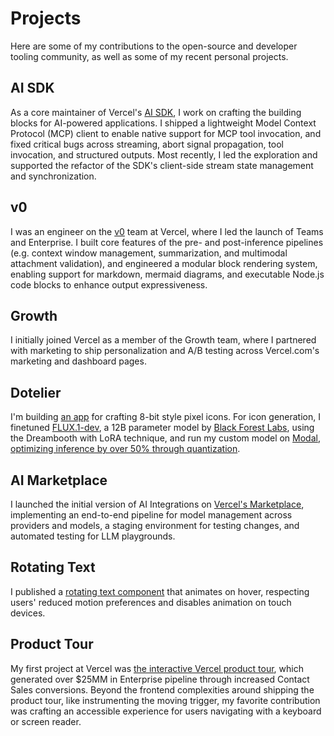 # Projects

Here are some of my contributions to the open-source and developer tooling community, as well as some of my recent personal projects.

## AI SDK

As a core maintainer of Vercel's [AI SDK](https://ai-sdk.dev), I work on crafting the building blocks for AI-powered applications. I shipped a lightweight Model Context Protocol (MCP) client to enable native support for MCP tool invocation, and fixed critical bugs across streaming, abort signal propagation, tool invocation, and structured outputs. Most recently, I led the exploration and supported the refactor of the SDK's client-side stream state management and synchronization.

## v0

I was an engineer on the [v0](https://v0.dev) team at Vercel, where I led the launch of Teams and Enterprise. I built core features of the pre- and post-inference pipelines (e.g. context window management, summarization,
and multimodal attachment validation), and engineered a modular block rendering system, enabling support for markdown, mermaid diagrams, and
executable Node.js code blocks to enhance output expressiveness.

## Growth

I initially joined Vercel as a member of the Growth team, where I partnered with marketing to ship personalization and A/B testing across Vercel.com's marketing and dashboard pages.

## Dotelier

I'm building [an app](https://github.com/iteratetograceness/dotelier) for crafting 8-bit style pixel icons. For icon generation, I finetuned [FLUX.1-dev](https://huggingface.co/black-forest-labs/FLUX.1-dev), a 12B parameter model by [Black Forest Labs](https://bfl.ai/), using the Dreambooth with LoRA technique, and run my custom model on [Modal](https://modal.com/), [optimizing inference by over 50% through quantization](https://github.com/iteratetograceness/dreambooth-flux-pixel-icon).

## AI Marketplace

I launched the initial version of AI Integrations on [Vercel's Marketplace](https://vercel.com/marketplace), implementing an end-to-end pipeline for model management across providers and models, a staging environment for testing changes, and automated testing for LLM playgrounds.

## Rotating Text

I published a [rotating text component](https://rotating-text.vercel.app/) that animates on hover, respecting users' reduced motion preferences and disables animation on touch devices.

## Product Tour

My first project at Vercel was [the interactive Vercel product tour](https://vercel.com/product-tour), which generated over $25MM in Enterprise pipeline through increased Contact Sales conversions. Beyond the frontend complexities around shipping the product tour, like instrumenting the moving trigger, my favorite contribution was crafting an accessible experience for users navigating with a keyboard or screen reader.
